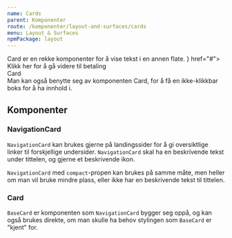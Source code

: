 ```yaml
---
name: Cards
parent: Komponenter
route: /komponenter/layout-and-surfaces/cards
menu: Layout & Surfaces
npmPackage: layout
---
```



<PageHeader>
  Card er en rekke komponenter for å vise tekst i en annen flate.
</PageHeader>

<Playground>
  <NavigationCard title="Betaling" titleIcon={<BanknoteIcon />} href="#">
    Klikk her for å gå videre til betaling
  </NavigationCard>
  <br />
  <NavigationCard compact title="Betaling" href="#" />
  <div style={{ margin: '1rem 0rem' }}>
    <BaseCard
      style={{ display: 'flex', flexDirection: 'column', width: '10rem' }}
    >
      <div style={{ fontWeight: '600' }}>Card</div>
      <div>
        Man kan også benytte seg av komponenten Card, for å få en ikke-klikkbar
        boks for å ha innhold i.
      </div>
    </BaseCard>
  </div>
</Playground>

## Komponenter

### NavigationCard

<ImportStatement imports="NavigationCard" />
<Props of={NavigationCard} />

`NavigationCard` kan brukes gjerne på landingssider for å gi oversiktlige linker til forskjellige undersider. `NavigationCard` skal ha en beskrivende tekst under tittelen, og gjerne et beskrivende ikon.

`NavigationCard` med `compact`-propen kan brukes på samme måte, men heller om man vil bruke mindre plass, eller ikke har en beskrivende tekst til tittelen.

### Card

<ImportStatement imports="BaseCard" />
<Props of={BaseCard} />

`BaseCard` er komponenten som `NavigationCard` bygger seg oppå, og kan også brukes direkte, om man skulle ha behov stylingen som `BaseCard` er "kjent" for.
